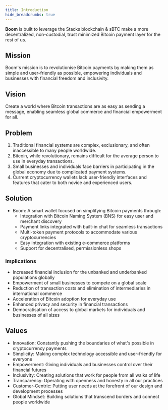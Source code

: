 ```yaml
---
title: Introduction
hide_breadcrumbs: true
---
```


**Boom** is built to leverage the Stacks blockchain & sBTC make a more decentralized, non-custodial, trust minimized Bitcoin payment layer for the rest of us.

## Mission

Boom's mission is to revolutionise Bitcoin payments by making them as simple and user-friendly as possible, empowering individuals and businesses with financial freedom and inclusivity.

## Vision

Create a world where Bitcoin transactions are as easy as sending a message, enabling seamless global commerce and financial empowerment for all.

## Problem

1. Traditional financial systems are complex, exclusionary, and often inaccessible to many people worldwide.  
2. Bitcoin, while revolutionary, remains difficult for the average person to use in everyday transactions.  
3. Small businesses and individuals face barriers in participating in the global economy due to complicated payment systems.  
4. Current cryptocurrency wallets lack user-friendly interfaces and features that cater to both novice and experienced users.

## Solution

* Boom: A smart wallet focused on simplifying Bitcoin payments through:  
  * Integration with Bitcoin Naming System (BNS) for easy user and merchant discovery  
  * Payment links integrated with built-in chat for seamless transactions  
  * Multi-token payment protocols to accommodate various cryptocurrencies  
  * Easy integration with existing e-commerce platforms  
  * Support for decentralised, permissionless shops

### Implications

* Increased financial inclusion for the unbanked and underbanked populations globally  
* Empowerment of small businesses to compete on a global scale  
* Reduction of transaction costs and elimination of intermediaries in international commerce  
* Acceleration of Bitcoin adoption for everyday use  
* Enhanced privacy and security in financial transactions  
* Democratisation of access to global markets for individuals and businesses of all sizes

## Values

* Innovation: Constantly pushing the boundaries of what's possible in cryptocurrency payments  
* Simplicity: Making complex technology accessible and user-friendly for everyone  
* Empowerment: Giving individuals and businesses control over their financial futures  
* Inclusivity: Creating solutions that work for people from all walks of life  
* Transparency: Operating with openness and honesty in all our practices  
* Customer-Centric: Putting user needs at the forefront of our design and development processes  
* Global Mindset: Building solutions that transcend borders and connect people worldwide
